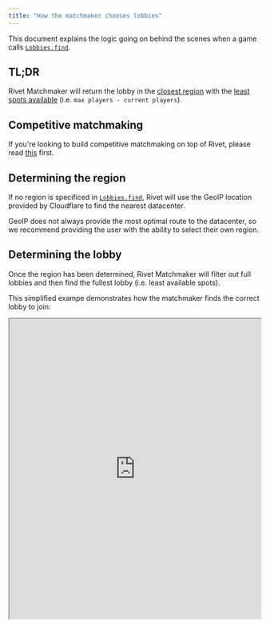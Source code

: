 ```yaml
---
title: "How the matchmaker chooses lobbies"
---
```


This document explains the logic going on behind the scenes when a game calls [`Lobbies.find`](/matchmaker/api/post-lobbies-find).

## TL;DR

Rivet Matchmaker will return the lobby in the [closest region](#determining-the-region) with the [least spots available](#determining-the-lobby) (i.e. `max players - current players`).

## Competitive matchmaking

If you're looking to build competitive matchmaking on top of Rivet, please read [this](/matchmaker/concepts/competitive-matchmaking) first.


## Determining the region

If no region is specificed in [`Lobbies.find`](/matchmaker/api/post-lobbies-find), Rivet will use the GeoIP location provided by Cloudflare to find the nearest datacenter.

GeoIP does not always provide the most optimal route to the datacenter, so we recommend providing the user with the ability to select their own region.

## Determining the lobby

Once the region has been determined, Rivet Matchmaker will filter out full lobbies and then find the fullest lobby (i.e. least available spots).

This simplified exampe demonstrates how the matchmaker finds the correct lobby to join:

<iframe src="https://replit.com/@NathanRivet/MatchmakerFindLobbyExplanation?embed=true#index.ts" width="100%" height="600" />

## Providing multiple game modes

[`Lobbies.find`](/matchmaker/api/post-lobbies-find) allows the developer to provide multiple game modes to join. In this case, Rivet Matchmaker will select the optimal lobby from all of the provided game modes.

This can be helpful for games with low traffic but still want to provide multiple game modes to their users. In this situation, new players will be connected to any lobby for any game mode with players in it.

## Full lobbies & no lobbies running

When all of the lobbies are full or there are no lobbies running, Rivet Matchmaker will automatically create a new lobby for the game mode specified and connect the player to that lobby.

If this is not the desired behavior, [`Lobbies.find`](/matchmaker/api/post-lobbies-find) can be called with `prevent_auto_create_lobby` as `true`. This will return a [`MATCHMAKER_NO_AVAILABLE_LOBBIES`](/errors/mm/no-available-lobbies) error when no lobby can accept players.

Also see [idle lobbies](/matchmaker/concepts/idle-lobbies).

## Making games feel full in off hours

### The problem

Player counts in a given region usually fluxuate by at least 50% ever day during off hours. Games often feel *more* empty than they actually are as players are leaving the game because there are *more* lobbies with *less* players spread evenly across them.

For example:

- 9 AM: There are **3 empty lobbies** and **15 players online**. Now there are **5 players in each lobby**.
- 2 PM: Now there are **25 players online**, so 2 more lobbies are booted bringing us to **5 lobbies**. Now there are **5 players in each lobby**.
- 10 PM: Players are going to bed, so there are **10 players online** with **5 lobbies**. Now there are **2 players in each lobby**.

Even though there are twice as many players online at 10 PM as there were at 9 AM, there are *less* players in each lobby.

### How the matchmaker deals with this

Rivet Matchmaker is designed to mitigate this issue by prioritizing filling a few lobbies instead of spreading players across all lobbies.

Take our example at 10 PM where there are **5 lobbies** with **2 players in each lobby**. If 2 new players come online, they will all be put in the same lobby, so one of the lobbies will have 4 players in it while the rest still have 2 players in them.. 

### Auto-merging lobbies

In our example, we still have 4 lobbies with only 2 players online.

We recommend prompting players to find a new lobby when the lobby is almost empty. By having the players in these empty lobbies call [`Lobbies.find`](/matchmaker/api/post-lobbies-find) again, the players will be compacted in fewer, fuller lobbies.

